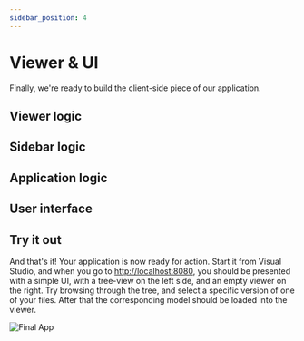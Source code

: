 ```yaml
---
sidebar_position: 4
---
```



# Viewer & UI

Finally, we're ready to build the client-side piece of our application.

## Viewer logic

<ViewerLogic />

## Sidebar logic

<SidebarLogic />

## Application logic

<AppLogic />

## User interface

<UiSetup />

## Try it out

And that's it! Your application is now ready for action. Start it from Visual Studio, and when
you go to [http://localhost:8080](http://localhost:8080), you should be presented with a simple UI,
with a tree-view on the left side, and an empty viewer on the right. Try browsing through the tree,
and select a specific version of one of your files. After that the corresponding model should be loaded
into the viewer.

![Final App](./final-app.png)
